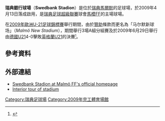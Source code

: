 {{Infobox Stadium
|  stadium_name      = 瑞典銀行球場<br />''Swedbank Stadion''
|  nickname          = Stadion Himmaborgen<br />Malmö New Stadium 
|  image             = [[File:Swedbank_stadion_february_2009_B.jpg|300px]]
|  caption           = 
|  location          = [[瑞典|瑞典]]，[[马尔默|马尔默]]
|  coordinates       = {{coord|55|35|00|N|12|59|00|E}}
|  broke_ground      = 2007年4月23日
|  opened            = 2009年4月13日
|  owner             = Peab（50%）<br/>[[馬模FF|馬模FF]]（25%）<br/>Erling Pålsson Teknik <br />& Fastighets AB（25%）
|  surface           = 天然草 
| dimensions         = 105 × 68 [[米_(單位)|米]]<small><ref name="Fakta om Swedbank Stadion">{{cite web |url=http://www.mff.se/swedbankstadion/fakta.html |title=存档副本 |accessdate=2010-12-30 |deadurl=yes |archiveurl=https://web.archive.org/web/20090124163809/http://mff.se/swedbankstadion/fakta.html |archivedate=2009-01-24 }}</ref></small>
|  construction_cost = 5億8,000萬[[瑞典克朗|克朗]]<small><ref name="Fakta om Swedbank Stadion"/></small>
|  main_contractors  = Peab
|  architect         = Fojab arkitekter<br/>Berg Arkitektkontor
| structural engineer= Byggteknik i Skåne
|  seating_capacity  = 聯賽：<br />24,000（18,000坐席）<br/>國際賽：<br />21,000（全坐席）
|  tenants           = [[馬模FF|馬模FF]]
}}

'''瑞典銀行球場'''（'''Swedbank Stadion'''）是位於[[瑞典|瑞典]][[馬爾默|馬爾默]]的足球場，於2009年4月13日落成啟用，是[[瑞典足球超級聯賽|瑞典足球超級聯賽]]球會[[馬模FF|馬模FF]]的主場球場。

在[[2009年歐洲U-21足球錦標賽|2009年歐洲U-21足球錦標賽]]舉行期間，由於[[贊助|贊助]]條款而更名為「马尔默新球场」（''Malmö New Stadium''），期間舉行3場A組分組賽及於2009年6月29日舉行由[[德國21歲以下國家足球隊|德國U21]]4-0擊敗[[英格蘭21歲以下足球代表隊|英格蘭U21]]的決賽<small><ref>{{cite news |language=zh-hans |url=http://www.dfo.cn/dfo/show.asp?id=9391 |title=【U21】四球摧毁死敌 德青实现大满贯 |publisher=德国足球在线 |date=2009-06-29 |accessdate=2009-06-30 }}{{dead link|date=2018年1月 |bot=InternetArchiveBot |fix-attempted=yes }}</ref></small>。

==參考資料==
{{reflist}}

==外部連結==
{{Commonscat|Swedbank Stadion|瑞典銀行球場}}
*[http://www.mff.se/swedbankstadion/ Swedbank Stadion at Malmö FF's official homepage] {{Wayback|url=http://www.mff.se/swedbankstadion/ |date=20090227182139 }}
*[http://www.youtube.com/watch?v=e_B3m7fuM7k Interior tour of stadium]
{{Gymnasium-stub}}

{{DEFAULTSORT:Swedbank Stadion}}
[[Category:瑞典足球場|Category:瑞典足球場]]
[[Category:2009年完工體育場館|Category:2009年完工體育場館]]